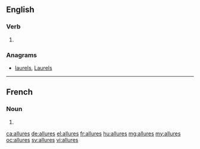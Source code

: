 ==English==

===Verb===
{{head|en|verb form}}

# {{en-third-person singular of|allure}}

===Anagrams===
* [[laurels#English|laurels]], [[Laurels#English|Laurels]]

----

==French==

===Noun===
{{head|fr|noun plural form|g=f}}

# {{plural of|allure|lang=fr}}

[[ca:allures]]
[[de:allures]]
[[el:allures]]
[[fr:allures]]
[[hu:allures]]
[[mg:allures]]
[[my:allures]]
[[oc:allures]]
[[sv:allures]]
[[vi:allures]]